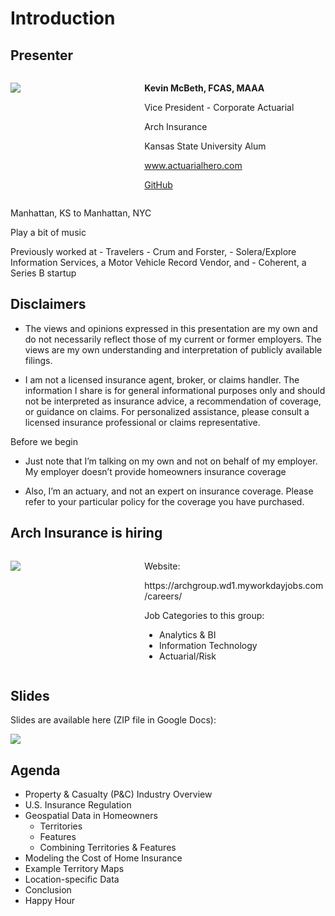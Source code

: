 # Introduction {background-color="#A1D6F4"}

## Presenter {background-color="#A1D6F4"}

::: columns

::: {.column width="40%"}
![](images/britts.jpeg)
:::
  
::: {.column width="60%"}
**Kevin McBeth, FCAS, MAAA**
  
Vice President - Corporate Actuarial

Arch Insurance

Kansas State University Alum

[www.actuarialhero.com](www.actuarialhero.com)

[GitHub](https://github.com/ActuarialHero)
:::

:::
  
::: {.notes}
Manhattan, KS to Manhattan, NYC

Play a bit of music

Previously worked at
- Travelers
- Crum and Forster, 
- Solera/Explore Information Services, a Motor Vehicle Record Vendor, and
- Coherent, a Series B startup
:::

## Disclaimers {background-color="#A1D6F4"}

::: {.incremental}

- The views and opinions expressed in this presentation are my own and do not necessarily reflect those of my current or former employers. The views are my own understanding and interpretation of publicly available filings.

- I am not a licensed insurance agent, broker, or claims handler. The information I share is for general informational purposes only and should not be interpreted as insurance advice, a recommendation of coverage, or guidance on claims. For personalized assistance, please consult a licensed insurance professional or claims representative.

:::

::: {.notes}
Before we begin

- Just note that I'm talking on my own and not on behalf of my employer. My employer doesn't provide homeowners insurance coverage

- Also, I'm an actuary, and not an expert on insurance coverage. Please refer to your particular policy for the coverage you have purchased.
:::

## Arch Insurance is hiring {background-color="#A1D6F4"}

::: columns
::: {.column width="40%"}
![](images/arch_insurance_careers_qr_code.png)
:::

::: {.column width="60%"}

Website:

https://archgroup.wd1.myworkdayjobs.com/careers/

Job Categories to this group:

- Analytics & BI
- Information Technology
- Actuarial/Risk
:::
:::


## Slides {background-color="#A1D6F4"}

Slides are available here (ZIP file in Google Docs):

![](images/presentation_qr_code.png)


## Agenda {background-color="#A1D6F4"}

- Property & Casualty (P&C) Industry Overview
- U.S. Insurance Regulation
- Geospatial Data in Homeowners
  - Territories
  - Features
  - Combining Territories & Features
- Modeling the Cost of Home Insurance
- Example Territory Maps
- Location-specific Data
- Conclusion
- Happy Hour


  